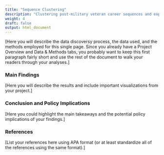 ```yaml
---
title: "Sequence Clustering"
description: "Clustering post-military veteran career sequences and exploring these results"
weight: 4
draft: false
output: html_document
---
```


[Here you will describe the data discoversy process, the data used, and the methods employed for this single page. Since you already have a Project Overview and Data & Methods tabs, you probably want to keep this first paragraph fairly short and use the rest of the document to walk your readers through your analyses.] 

### Main Findings 

[Here you will describe the results and include important visualizations from your project.] 

### Conclusion and Policy Implications 

[Here you could highlight the main takeaways and the potential policy implications of your findings.] 

### References 

[List your references here using APA format (or at least standardize all of the references using the same format).]
